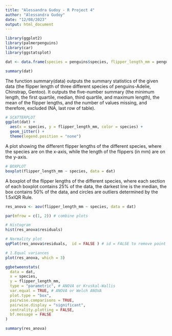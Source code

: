 ```yaml
---
title: "Alessandra Gudoy - R Project 4"
author: "Alessandra Gudoy"
date: "12/08/2023"
output: html_document
---
```


```r
library(ggplot2)
library(palmerpenguins)
library(car)
library(ggstatsplot)
```

```r

dat <- data.frame(species = penguins$species, flipper_length_mm = penguins$flipper_length_mm)

summary(dat)

```

The function summary(data) outputs the summary statistics of the given data (the flipper length of three different species of penguins-Adelie, Chinstrap, Gentoo). It outputs the five-number summary (the minimum length, the first quartile, median, third quartile, and maximum length), the mean of the flipper lengths, and the number of values missing, and therefore, excluded (NA, last row of table).

```r

# SCATTERPLOT
ggplot(dat) +
  aes(x = species, y = flipper_length_mm, color = species) +
  geom_jitter() +
  theme(legend.position = "none")
```

A plot showing the different flipper lengths of the different species, where the species are on the x-axis, while the length of the flippers (in mm) are on the y-axis.

```r
# BOXPLOT
boxplot(flipper_length_mm ~ species, data = dat)
```

A boxplot of the flipper lengths of the different species, where each section of each boxplot contains 25% of the data, the darkest line is the median, the box contains 50% of the data, and circles are outliers determined by the 1.5xIQR Rule.

```r
res_anova <- aov(flipper_length_mm ~ species, data = dat)

par(mfrow = c(1, 2)) # combine plots

# Histogram
hist(res_anova$residuals)

# Normality plot
qqPlot(res_anova$residuals,  id = FALSE ) # id = FALSE to remove point identification
```

```r

# 1.Equal variances
plot(res_anova, which = 3)

```

```r

ggbetweenstats(
  data = dat,
  x = species,
  y = flipper_length_mm,
  type = "parametric", # ANOVA or Kruskal-Wallis
  var.equal = TRUE, # ANOVA or Welch ANOVA
  plot.type = "box",
  pairwise.comparisons = TRUE,
  pairwise.display = "significant",
  centrality.plotting = FALSE,
  bf.message = FALSE
)

```

```r

summary(res_anova)

```


